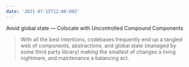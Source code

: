 ```yaml
---
date: '2021-07-15T12:00:00Z'
---
```


<ExternalLink href="https://jjenzz.com/avoid-global-state-colocate">
  Avoid global state — Colocate with Uncontrolled Compound Components
</ExternalLink>

> With all the best intentions, codebases frequently end up a tangled web of components, abstractions, and global state (managed by some third party library) making the smallest of changes a living nightmare, and maintenance a balancing act.
